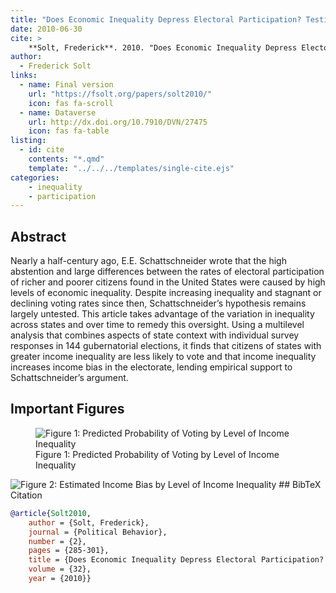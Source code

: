 ```yaml
---
title: "Does Economic Inequality Depress Electoral Participation? Testing the Schattschneider Hypothesis"
date: 2010-06-30
cite: >
    **Solt, Frederick**. 2010. "Does Economic Inequality Depress Electoral Participation? Testing the Schattschneider Hypothesis." _Political Behavior_ 32(2):285-301.
author:
  - Frederick Solt
links:
  - name: Final version
    url: "https://fsolt.org/papers/solt2010/"
    icon: fas fa-scroll
  - name: Dataverse
    url: http://dx.doi.org/10.7910/DVN/27475
    icon: fas fa-table
listing:
  - id: cite
    contents: "*.qmd"
    template: "../../../templates/single-cite.ejs"
categories:
    - inequality
    - participation
---
```


:::{#cite}
:::

## Abstract
Nearly a half-century ago, E.E. Schattschneider wrote that the high abstention and large differences between the rates of electoral participation of richer and poorer citizens found in the United States were caused by high levels of economic inequality. Despite increasing inequality and stagnant or declining voting rates since then, Schattschneider&rsquo;s hypothesis remains largely untested. This article takes advantage of the variation in inequality across states and over time to remedy this oversight. Using a multilevel analysis that combines aspects of state context with individual survey responses in 144 gubernatorial elections, it finds that citizens of states with greater income inequality are less likely to vote and that income inequality increases income bias in the electorate, lending empirical support to Schattschneider's argument.

## Important Figures

![Figure 1: Predicted Probability of Voting by Level of Income Inequality](figure1.png)

![Figure 2: Estimated Income Bias by Level of Income Inequality](figure2.png)
## BibTeX Citation

```bibtex
@article{Solt2010,
	author = {Solt, Frederick},
	journal = {Political Behavior},
	number = {2},
	pages = {285-301},
	title = {Does Economic Inequality Depress Electoral Participation? Testing the Schattschneider Hypothesis},
	volume = {32},
	year = {2010}}
```